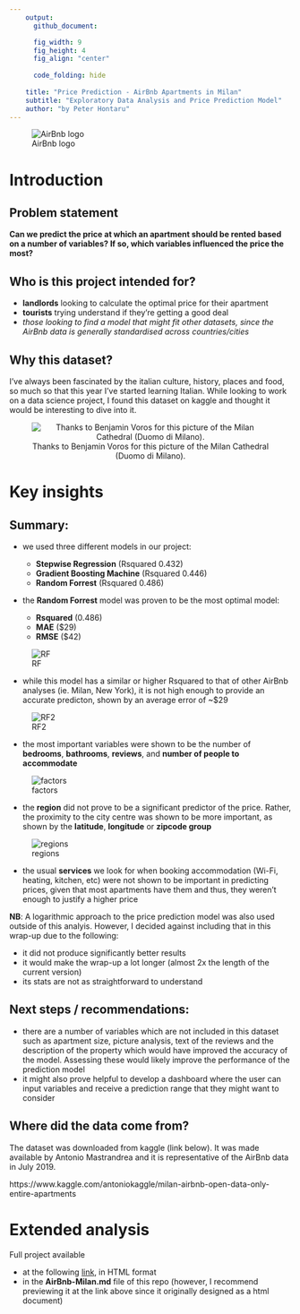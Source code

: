 ```yaml
---
    output:
      github_document:

      fig_width: 9
      fig_height: 4
      fig_align: "center"
    
      code_folding: hide
      
    title: "Price Prediction - AirBnb Apartments in Milan"
    subtitle: "Exploratory Data Analysis and Price Prediction Model"
    author: "by Peter Hontaru"
---
```



![AirBnb logo](_support files/airbnb.png)


# Introduction


## Problem statement

**Can we predict the price at which an apartment should be rented based on a number of variables? If so, which variables influenced the price the most?**


## Who is this project intended for?

* **landlords** looking to calculate the optimal price for their apartment
* **tourists** trying understand if they're getting a good deal
* *those looking to find a model that might fit other datasets, since the AirBnb data is generally standardised across countries/cities*


## Why this dataset?

I've always been fascinated by the italian culture, history, places and food, so much so that this year I've started learning Italian. While looking to work on a data science project, I found this dataset on kaggle and thought it would be interesting to dive into it.


<center>
![Thanks to Benjamin Voros for this picture of the Milan Cathedral (Duomo di Milano).](_support files/milano.jpg)
</center>


# Key insights


## Summary:

* we used three different models in our project: 

  - **Stepwise Regression** (Rsquared 0.432)
  - **Gradient Boosting Machine** (Rsquared 0.446)
  - **Random Forrest** (Rsquared 0.486)

* the **Random Forrest** model was proven to be the most optimal model:

  - **Rsquared** (0.486)
  - **MAE** (\$29) 
  - **RMSE** (\$42)

![RF](figures/RF-1.png)

* while this model has a similar or higher Rsquared to that of other AirBnb analyses (ie. Milan, New York), it is not high enough to provide an accurate predicton, shown by an average error of ~$29

![RF2](figures/RF2-1.png)

* the most important variables were shown to be the number of **bedrooms**, **bathrooms**, **reviews**, and **number of people to accommodate**

![factors](figures/factors-1.png)

* the **region** did not prove to be a significant predictor of the price. Rather, the proximity to the city centre was shown to be more important, as shown by the **latitude**, **longitude** or **zipcode group**

![regions](figures/zipcode group-1.png)

* the usual **services** we look for when booking accommodation (Wi-Fi, heating, kitchen, etc) were not shown to be important in predicting prices, given that most apartments have them and thus, they weren't enough to justify a higher price


**NB**: A logarithmic approach to the price prediction model was also used outside of this analyis. However, I decided against including that in this wrap-up due to the following:

* it did not produce significantly better results
* it would make the wrap-up a lot longer (almost 2x the length of the current version)
* its stats are not as straightforward to understand


## Next steps / recommendations:

* there are a number of variables which are not included in this dataset such as apartment size, picture analysis, text of the reviews and the description of the property which would have improved the accuracy of the model. Assessing these would likely improve the performance of the prediction model
* it might also prove helpful to develop a dashboard where the user can input variables and receive a prediction range that they might want to consider


## Where did the data come from?

The dataset was downloaded from kaggle (link below). It was made available by Antonio Mastrandrea and it is representative of the AirBnb data in July 2019.

https://www.kaggle.com/antoniokaggle/milan-airbnb-open-data-only-entire-apartments


# Extended analysis


Full project available

* at the following [link](http://htmlpreview.github.io/?https://github.com/peterhontaru/Price-Prediction-AirBnb-Milan-Apartments/blob/master/AirBnb-Milan.html), in HTML format
* in the **AirBnb-Milan.md** file of this repo (however, I recommend previewing it at the link above since it originally designed as a html document)